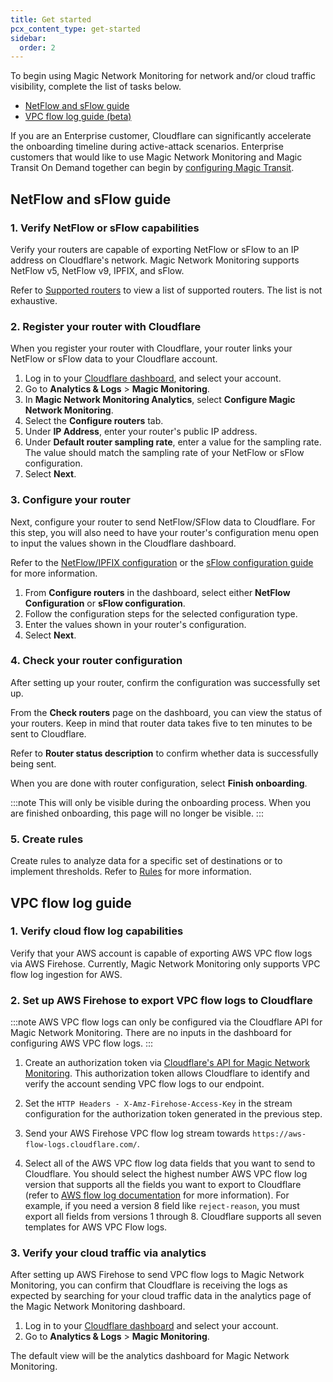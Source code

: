 ```yaml
---
title: Get started
pcx_content_type: get-started
sidebar:
  order: 2
---
```



To begin using Magic Network Monitoring for network and/or cloud traffic visibility, complete the list of tasks below.

- [NetFlow and sFlow guide](#netflow-and-sflow-guide)
- [VPC flow log guide (beta)](#vpc-flow-log-guide)

If you are an Enterprise customer, Cloudflare can significantly accelerate the onboarding timeline during active-attack scenarios. Enterprise customers that would like to use Magic Network Monitoring and Magic Transit On Demand together can begin by [configuring Magic Transit](/magic-transit/get-started/).

## NetFlow and sFlow guide

### 1. Verify NetFlow or sFlow capabilities

Verify your routers are capable of exporting <GlossaryTooltip term="NetFlow">NetFlow</GlossaryTooltip> or <GlossaryTooltip term="sFlow">sFlow</GlossaryTooltip> to an IP address on Cloudflare's network. Magic Network Monitoring supports NetFlow v5, NetFlow v9, IPFIX, and sFlow.

Refer to [Supported routers](/magic-network-monitoring/routers/supported-routers) to view a list of supported routers. The list is not exhaustive.

### 2. Register your router with Cloudflare

When you register your router with Cloudflare, your router links your NetFlow or sFlow data to your Cloudflare account.

1. Log in to your [Cloudflare dashboard](https://dash.cloudflare.com/login), and select your account.
2. Go to **Analytics & Logs** > **Magic Monitoring**.
3. In **Magic Network Monitoring Analytics**, select **Configure Magic Network Monitoring**.
4. Select the **Configure routers** tab.
5. Under **IP Address**, enter your router's public IP address.
6. Under **Default router sampling rate**, enter a value for the <GlossaryTooltip term="sampling">sampling</GlossaryTooltip> rate. The value should match the sampling rate of your NetFlow or sFlow configuration.
7. Select **Next**.

### 3. Configure your router

Next, configure your router to send NetFlow/SFlow data to Cloudflare. For this step, you will also need to have your router's configuration menu open to input the values shown in the Cloudflare dashboard.

Refer to the [NetFlow/IPFIX configuration](/magic-network-monitoring/routers/netflow-ipfix-config/) or the [sFlow configuration guide](/magic-network-monitoring/routers/sflow-config/) for more information.

1. From **Configure routers** in the dashboard, select either **NetFlow Configuration** or **sFlow configuration**.
2. Follow the configuration steps for the selected configuration type.
3. Enter the values shown in your router's configuration.
4. Select **Next**.

### 4. Check your router configuration

After setting up your router, confirm the configuration was successfully set up.

From the **Check routers** page on the dashboard, you can view the status of your routers. Keep in mind that router data takes five to ten minutes to be sent to Cloudflare.

Refer to **Router status description** to confirm whether data is successfully being sent.

When you are done with router configuration, select **Finish onboarding**.

:::note
This will only be visible during the onboarding process. When you are finished onboarding, this page will no longer be visible.
:::

### 5. Create rules

Create rules to analyze data for a specific set of destinations or to implement thresholds. Refer to [Rules](/magic-network-monitoring/rules/) for more information.

## VPC flow log guide <Badge text="Beta" variant="caution" />

### 1. Verify cloud flow log capabilities

Verify that your AWS account is capable of exporting AWS VPC flow logs via AWS Firehose. Currently, Magic Network Monitoring only supports VPC flow log ingestion for AWS.

### 2. Set up AWS Firehose to export VPC flow logs to Cloudflare

:::note
AWS VPC flow logs can only be configured via the Cloudflare API for Magic Network Monitoring. There are no inputs in the dashboard for configuring AWS VPC flow logs.
:::

1. Create an authorization token via [Cloudflare's API for Magic Network Monitoring](/api/resources/magic_network_monitoring/subresources/vpc_flows/subresources/tokens/methods/create/). This authorization token allows Cloudflare to identify and verify the account sending VPC flow logs to our endpoint.

	<APIRequest
		path="/accounts/{account_id}/mnm/vpc-flows/token"
		method="POST"
	/>

2. Set the `HTTP Headers - X-Amz-Firehose-Access-Key` in the stream configuration for the authorization token generated in the previous step.

3. Send your AWS Firehose VPC flow log stream towards `https://aws-flow-logs.cloudflare.com/`.

4. Select all of the AWS VPC flow log data fields that you want to send to Cloudflare. You should select the highest number AWS VPC flow log version that supports all the fields you want to export to Cloudflare (refer to [AWS flow log documentation](https://docs.aws.amazon.com/vpc/latest/userguide/flow-log-records.html) for more information). For example, if you need a version 8 field like `reject-reason`, you must export all fields from versions 1 through 8. Cloudflare supports all seven templates for AWS VPC Flow logs.

### 3. Verify your cloud traffic via analytics

After setting up AWS Firehose to send VPC flow logs to Magic Network Monitoring, you can confirm that Cloudflare is receiving the logs as expected by searching for your cloud traffic data in the analytics page of the Magic Network Monitoring dashboard.

1. Log in to your [Cloudflare dashboard](https://dash.cloudflare.com/) and select your account.
2. Go to **Analytics & Logs** > **Magic Monitoring**.

The default view will be the analytics dashboard for Magic Network Monitoring.

